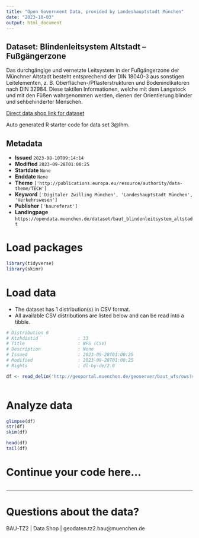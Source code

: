 ```yaml
---
title: "Open Government Data, provided by Landeshauptstadt München"
date: "2023-10-03"
output: html_document
---
```


## Dataset: Blindenleitsystem Altstadt – Fußgängerzone

Das durchgängige und vernetzte Leitsystem in der Fußgängerzone der Münchner Altstadt besteht entsprechend der DIN 18040-3 aus sonstigen Leitelementen, z. B. Oberflächen-/Pflasterstrukturen und Bodenindikatoren nach DIN 32984. Diese taktilen Informationen, welche mit dem Langstock und mit den Füßen wahrgenommen werden, dienen der Orientierung blinder und sehbehinderter Menschen.

[Direct data shop link for dataset](https://opendata.muenchen.de/dataset/baut_blindenleitsystem_altstadt)

Auto generated R starter code for data set 3@lhm.

## Metadata

- **Issued** `2023-08-10T09:14:14`
- **Modified** `2023-09-28T01:00:25`
- **Startdate** `None`
- **Enddate** `None`
- **Theme** `['http://publications.europa.eu/resource/authority/data-theme/TECH']`
- **Keyword** `['Digitaler Zwilling München', 'Landeshauptstadt München', 'Verkehrswesen']`
- **Publisher** `['baureferat']`
- **Landingpage** `https://opendata.muenchen.de/dataset/baut_blindenleitsystem_altstadt`


# Load packages

```r

library(tidyverse)
library(skimr)

```

# Load data

-   The dataset has 1 distribution(s) in CSV format.
-   All available CSV distributions are listed below and can be read into a tibble.

```r

# Distribution 0
# Ktzhdistid               : 33
# Title                    : WFS (CSV)
# Description              : None
# Issued                   : 2023-09-28T01:00:25
# Modified                 : 2023-09-28T01:00:25
# Rights                   : dl-by-de/2.0

df <- read_delim('http://geoportal.muenchen.de/geoserver/baut_wfs/ows?service=WFS&version=1.1.0&request=GetFeature&typeName=baut_wfs:baut_blindenleitsystem_altstadt&outputFormat=csv')



```

# Analyze data

```r

glimpse(df)
str(df)
skim(df)

head(df)
tail(df)

```

# Continue your code here...

```r

```

------------------------------------------------------------------------

# Questions about the data?

BAU-TZ2 | Data Shop | geodaten.tz2.bau@muenchen.de
